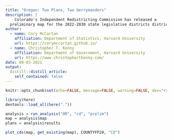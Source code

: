 ```yaml
---
title: "Oregon: Two Plans, Two Gerrymanders"
description: |
    Colorado's Independent Redistricting Commission has released a 
  preliminary map for the 2022-2030 state legislative districts districts.
author:
  - name: Cory McCartan
    affiliation: Department of Statistics, Harvard University
    url: https://corymccartan.github.io/
  - name: Christopher T. Kenny
    affiliation: Department of Government, Harvard University
    url: https://www.christophertkenny.com/
date: 09-03-2021
output:
  distill::distill_article:
    self_contained: false
---
```



```r
knitr::opts_chunk$set(echo=FALSE, message=FALSE, warning=FALSE, dev="ragg_png")

library(here)
devtools::load_all(here("."))

analysis = run_analysis("OR", "cd", "prelim")
map = analysis$map
plans = analysis$results
```



```r
plot_cds(map, get_existing(map), COUNTYFP20, "CO")
```


